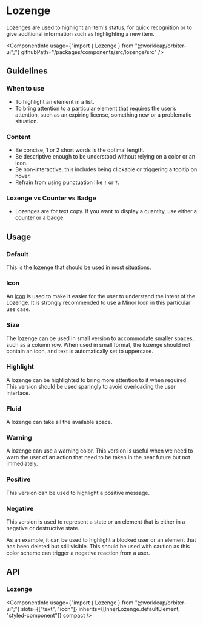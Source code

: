 

<Meta of={LozengeStories}/>

# Lozenge

<Tagline>Lozenges are used to highlight an item's status, for quick recognition or to give additional information such as highlighting a new item.</Tagline>

<ComponentInfo
    usage={"import { Lozenge } from \"@workleap/orbiter-ui\";"}
    githubPath="/packages/components/src/lozenge/src"
/>

## Guidelines

### When to use

- To highlight an element in a list.
- To bring attention to a particular element that requires the user’s attention, such as an expiring license, something new or a problematic situation.

### Content

- Be concise, 1 or 2 short words is the optimal length.
- Be descriptive enough to be understood without relying on a color or an icon.
- Be non-interactive, this includes being clickable or triggering a tooltip on hover.
- Refrain from using punctuation like `!` or `?`.

### Lozenge vs Counter vs Badge

- Lozenges are for text copy. If you want to display a quantity, use either a [counter](?path=/docs/counter--default-story) or a [badge](?path=/docs/badge--default-story).

## Usage

### Default

This is the lozenge that should be used in most situations.

<Canvas of={LozengeStories.Default} />

### Icon

An [icon](?path=/docs/icon-gallery--page) is used to make it easier for the user to understand the intent of the Lozenge. It is strongly recommended to use a Minor Icon in this particular use case.

<Canvas of={LozengeStories.IconStory} />

### Size

The lozenge can be used in small version to accommodate smaller spaces, such as a column row. When used in small format, the lozenge should not contain an icon, and text is automatically set to uppercase.

<Canvas of={LozengeStories.Size} />

### Highlight

A lozenge can be highlighted to bring more attention to it when required. This version should be used sparingly to avoid overloading the user interface.

<Canvas of={LozengeStories.Highlight} />

### Fluid

A lozenge can take all the available space.

<Canvas of={LozengeStories.Fluid} />

### Warning

A lozenge can use a warning color. This version is useful when we need to warn the user of an action that need to be taken in the near future but not immediately.

<Canvas of={LozengeStories.Warning} />

### Positive

This version can be used to highlight a positive message.

<Canvas of={LozengeStories.Positive} />

### Negative

This version is used to represent a state or an element that is either in a negative or destructive state.

As an example, it can be used to highlight a blocked user or an element that has been deleted but still visible. This should be used with caution as this color scheme can trigger a negative reaction from a user.

<Canvas of={LozengeStories.Negative} />

## API

### Lozenge

<ComponentInfo
    usage={"import { Lozenge } from \"@workleap/orbiter-ui\";"}
    slots={["text", "icon"]}
    inherits={[InnerLozenge.defaultElement, "styled-component"]}
    compact
/>

<ArgTypes of={InnerLozenge} sort="alpha" />
